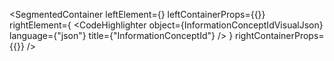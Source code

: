 
<SegmentedContainer
  leftElement={<InformationConceptIdDesc />}
  leftContainerProps={{}}
  rightElement={
    <CodeHighlighter
      object={InformationConceptIdVisualJson}
      language={"json"}
      title={"InformationConceptId"}
    />
  }
  rightContainerProps={{}}
/>

<div
  class={"spacer"}
/>


